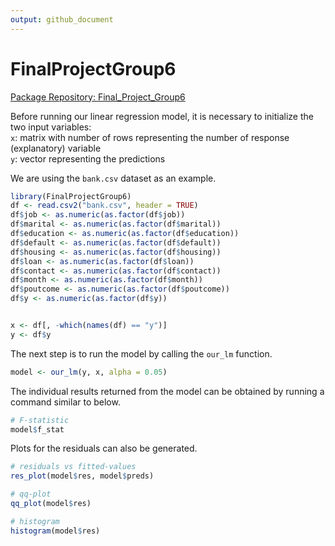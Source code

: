 ```yaml
---
output: github_document
---
```


# FinalProjectGroup6
[Package Repository: Final_Project_Group6](https://github.com/AU-R-Programming/Final_Project_Group6)

Before running our linear regression model, it is necessary to initialize the two input variables:\
  `x`: matrix with number of rows representing the number of response (explanatory) variable\
  `y`: vector representing the predictions\
  
We are using the `bank.csv` dataset as an example.
  
```r
library(FinalProjectGroup6)
df <- read.csv2("bank.csv", header = TRUE)
df$job <- as.numeric(as.factor(df$job))
df$marital <- as.numeric(as.factor(df$marital))
df$education <- as.numeric(as.factor(df$education))
df$default <- as.numeric(as.factor(df$default))
df$housing <- as.numeric(as.factor(df$housing))
df$loan <- as.numeric(as.factor(df$loan))
df$contact <- as.numeric(as.factor(df$contact))
df$month <- as.numeric(as.factor(df$month))
df$poutcome <- as.numeric(as.factor(df$poutcome))
df$y <- as.numeric(as.factor(df$y))


x <- df[, -which(names(df) == "y")]
y <- df$y
```

The next step is to run the model by calling the `our_lm` function.

```r
model <- our_lm(y, x, alpha = 0.05)
```

The individual results returned from the model can be obtained by running a command similar to below.

```r
# F-statistic
model$f_stat
```

Plots for the residuals can also be generated.

```r
# residuals vs fitted-values
res_plot(model$res, model$preds)

# qq-plot
qq_plot(model$res)

# histogram
histogram(model$res)
```
